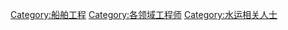 [[Category:船舶工程|Category:船舶工程]]
[[Category:各领域工程师|Category:各领域工程师]]
[[Category:水运相关人士|Category:水运相关人士]]